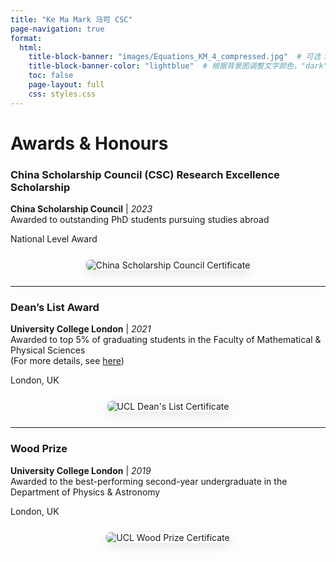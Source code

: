```yaml
---
title: "Ke Ma Mark 马可 CSC"
page-navigation: true
format:
  html:
    title-block-banner: "images/Equations_KM_4_compressed.jpg"  # 可选：使用图片作为横幅背景
    title-block-banner-color: "lightblue"  # 根据背景图调整文字颜色，"dark" 或 "light"
    toc: false
    page-layout: full
    css: styles.css
---
```


# Awards & Honours

::: {.grid}
::: {.g-col-12 .g-col-md-8}

### China Scholarship Council (CSC) Research Excellence Scholarship  
**China Scholarship Council** | *2023*  
Awarded to outstanding PhD students pursuing studies abroad  

:::
::: {.g-col-12 .g-col-md-4 .text-md-end}
National Level Award
:::
:::

<div style="text-align: center; margin: 1.5rem 0;">
<img src="/images/CSC.jpg" 
alt="China Scholarship Council Certificate" 
style="max-width: 80%; width: auto; border: 1px solid #eee; box-shadow: 0 5px 15px rgba(0,0,0,0.08); border-radius: 8px;">
</div>

---

::: {.grid}
::: {.g-col-12 .g-col-md-8}

### Dean's List Award  
**University College London** | *2021*  
Awarded to top 5% of graduating students in the Faculty of Mathematical & Physical Sciences  
(For more details, see [here](https://www.ucl.ac.uk/mathematical-physical-sciences/about/faculty-prizes/deans-list-commendees))

:::
::: {.g-col-12 .g-col-md-4 .text-md-end}
London, UK
:::
:::

<div style="text-align: center; margin: 1.5rem 0;">
<img src="/images/DeansList.jpg" 
alt="UCL Dean's List Certificate" 
style="max-width: 80%; width: auto; border: 1px solid #eee; box-shadow: 0 5px 15px rgba(0,0,0,0.08); border-radius: 8px;">
</div>

---

::: {.grid}
::: {.g-col-12 .g-col-md-8}

### Wood Prize  
**University College London** | *2019*  
Awarded to the best-performing second-year undergraduate in the Department of Physics & Astronomy  

:::
::: {.g-col-12 .g-col-md-4 .text-md-end}
London, UK
:::
:::

<div style="text-align: center; margin: 1.5rem 0;">
<img src="/images/WoodPrize.jpg" 
alt="UCL Wood Prize Certificate" 
style="max-width: 80%; height: auto; border: 1px solid #eee; box-shadow: 0 5px 15px rgba(0,0,0,0.08); border-radius: 8px;">
</div>